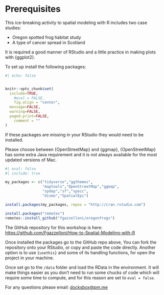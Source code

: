 # Prerequisites {.unnumbered}

This ice-breaking activity to spatial modeling with R includes two case studies:

-   Oregon spotted frog habitat study
-   A type of cancer spread in Scotland

It is required a good manner of RStudio and a little practice in making plots with {ggplot2}.

To set up install the following packages:

```r
#| echo: false


knitr::opts_chunk$set(
  include=TRUE,
	#eval = FALSE,
	fig.align = "center",
  message=FALSE, 
  warning=FALSE, 
  paged.print=FALSE,
	comment = ""
)
```

If these packages are missing in your RStudio they would need to be installed.

Please choose between {OpenStreetMap} and {ggmap}, {OpenStreetMap} has some extra Java requirement and it is not always available for the most updated versions of Mac.

```r
#| eval: false
#| include: true

my_packages <- c("tidyverse","ggthemes",
                 "maptools","OpenStreetMap","ggmap",
                 "spdep","sf","spocc",
                 "dismo","SpatialEpi")

install.packages(my_packages, repos = "http://cran.rstudio.com")

install.packages("remotes")
remotes::install_github("fgazzelloni/oregonfrogs")
```

The GitHub repository for this workshop is here: [https://github.com/Fgazzelloni/How-to-Spatial-Modeling-with-R](https://github.com/Fgazzelloni/How-to-Spatial-Modeling-with-R)

Once installed the packages go to the GitHub repo above, You can fork the repository onto your RStudio, or copy and paste the code directly. Another option is to use `{usethis}` and some of its handling functions, for open the project in your machine.

Once set go to the `/data` folder and load the RData in the environment. It will make things easier as you don't need to run some chucks of code which will require some time to compute, and for this reason are set to `eval = false`.

For any questions please email: <docksbox@pm.me>
